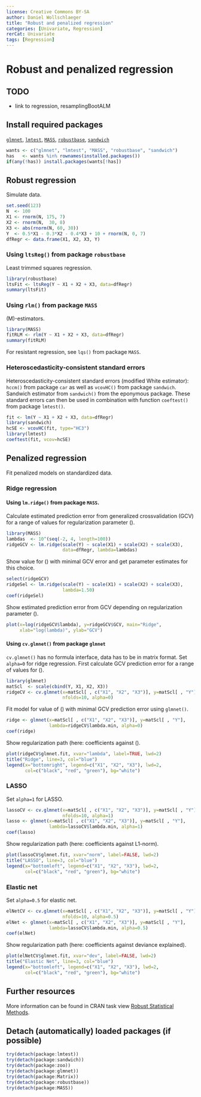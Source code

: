 ```yaml
---
license: Creative Commons BY-SA
author: Daniel Wollschlaeger
title: "Robust and penalized regression"
categories: [Univariate, Regression]
rerCat: Univariate
tags: [Regression]
---
```


Robust and penalized regression
=========================

TODO
-------------------------

 - link to regression, resamplingBootALM

Install required packages
-------------------------

[`glmnet`](https://cran.r-project.org/package=glmnet), [`lmtest`](https://cran.r-project.org/package=lmtest), [`MASS`](https://cran.r-project.org/package=MASS), [`robustbase`](https://cran.r-project.org/package=robustbase), [`sandwich`](https://cran.r-project.org/package=sandwich)

```r
wants <- c("glmnet", "lmtest", "MASS", "robustbase", "sandwich")
has   <- wants %in% rownames(installed.packages())
if(any(!has)) install.packages(wants[!has])
```

Robust regression
-------------------------

Simulate data.

```r
set.seed(123)
N  <- 100
X1 <- rnorm(N, 175, 7)
X2 <- rnorm(N,  30, 8)
X3 <- abs(rnorm(N, 60, 30))
Y  <- 0.5*X1 - 0.3*X2 - 0.4*X3 + 10 + rnorm(N, 0, 7)
dfRegr <- data.frame(X1, X2, X3, Y)
```

### Using `ltsReg()` from package `robustbase`

Least trimmed squares regression.

```r
library(robustbase)
ltsFit <- ltsReg(Y ~ X1 + X2 + X3, data=dfRegr)
summary(ltsFit)
```

### Using `rlm()` from package `MASS`

\(M\)-estimators.

```r
library(MASS)
fitRLM <- rlm(Y ~ X1 + X2 + X3, data=dfRegr)
summary(fitRLM)
```

For resistant regression, see `lqs()` from package `MASS`.

### Heteroscedasticity-consistent standard errors

Heteroscedasticity-consistent standard errors (modified White estimator):
`hccm()` from package `car` as well as `vcovHC()` from package `sandwich`. Sandwich estimator from `sandwich()` from the eponymous package. These standard errors can then be used in combination with function `coeftest()` from package `lmtest()`.

```r
fit <- lm(Y ~ X1 + X2 + X3, data=dfRegr)
library(sandwich)
hcSE <- vcovHC(fit, type="HC3")
library(lmtest)
coeftest(fit, vcov=hcSE)
```
 
Penalized regression
-------------------------

Fit penalized models on standardized data.

### Ridge regression

#### Using `lm.ridge()` from package `MASS`.

Calculate estimated prediction error from generalized crossvalidation (GCV) for a range of values for regularization parameter \(\lambda\).

```r
library(MASS)
lambdas  <- 10^(seq(-2, 4, length=100))
ridgeGCV <- lm.ridge(scale(Y) ~ scale(X1) + scale(X2) + scale(X3),
                     data=dfRegr, lambda=lambdas)
```

Show value for \(\lambda\) with minimal GCV error and get parameter estimates for this choice.

```r
select(ridgeGCV)
ridgeSel <- lm.ridge(scale(Y) ~ scale(X1) + scale(X2) + scale(X3),
                     lambda=1.50)
coef(ridgeSel)
```

Show estimated prediction error from GCV depending on regularization parameter \(\lambda\).

```r
plot(x=log(ridgeGCV$lambda), y=ridgeGCV$GCV, main="Ridge",
     xlab="log(lambda)", ylab="GCV")
```

#### Using `cv.glmnet()` from package `glmnet`

`cv.glmnet()` has no formula interface, data has to be in matrix format. Set `alpha=0` for ridge regression. First calculate GCV prediction error for a range of values for \(\lambda\).

```r
library(glmnet)
matScl  <- scale(cbind(Y, X1, X2, X3))
ridgeCV <- cv.glmnet(x=matScl[ , c("X1", "X2", "X3")], y=matScl[ , "Y"],
                     nfolds=10, alpha=0)
```

Fit model for value of \(\lambda\) with minimal GCV prediction error using `glmnet()`.

```r
ridge <- glmnet(x=matScl[ , c("X1", "X2", "X3")], y=matScl[ , "Y"],
                lambda=ridgeCV$lambda.min, alpha=0)
coef(ridge)
```

Show regularization path (here: coefficients against \(\ln \lambda\).

```r
plot(ridgeCV$glmnet.fit, xvar="lambda", label=TRUE, lwd=2)
title("Ridge", line=3, col="blue")
legend(x="bottomright", legend=c("X1", "X2", "X3"), lwd=2,
       col=c("black", "red", "green"), bg="white")
```

### LASSO

Set `alpha=1` for LASSO.

```r
lassoCV <- cv.glmnet(x=matScl[ , c("X1", "X2", "X3")], y=matScl[ , "Y"],
                     nfolds=10, alpha=1)
lasso <- glmnet(x=matScl[ , c("X1", "X2", "X3")], y=matScl[ , "Y"],
                lambda=lassoCV$lambda.min, alpha=1)
coef(lasso)
```

Show regularization path (here: coefficients against L1-norm).

```r
plot(lassoCV$glmnet.fit, xvar="norm", label=FALSE, lwd=2)
title("LASSO", line=3, col="blue")
legend(x="bottomleft", legend=c("X1", "X2", "X3"), lwd=2,
       col=c("black", "red", "green"), bg="white")
```

### Elastic net

Set `alpha=0.5` for elastic net.

```r
elNetCV <- cv.glmnet(x=matScl[ , c("X1", "X2", "X3")], y=matScl[ , "Y"],
                     nfolds=10, alpha=0.5)
elNet <- glmnet(x=matScl[ , c("X1", "X2", "X3")], y=matScl[ , "Y"],
                lambda=lassoCV$lambda.min, alpha=0.5)
coef(elNet)
```

Show regularization path (here: coefficients against deviance explained).

```r
plot(elNetCV$glmnet.fit, xvar="dev", label=FALSE, lwd=2)
title("Elastic Net", line=3, col="blue")
legend(x="bottomleft", legend=c("X1", "X2", "X3"), lwd=2,
       col=c("black", "red", "green"), bg="white")
```

Further resources
-------------------------

More information can be found in CRAN task view [Robust Statistical Methods](https://cran.r-project.org/web/views/Robust.html).

Detach (automatically) loaded packages (if possible)
-------------------------

```r
try(detach(package:lmtest))
try(detach(package:sandwich))
try(detach(package:zoo))
try(detach(package:glmnet))
try(detach(package:Matrix))
try(detach(package:robustbase))
try(detach(package:MASS))
```
